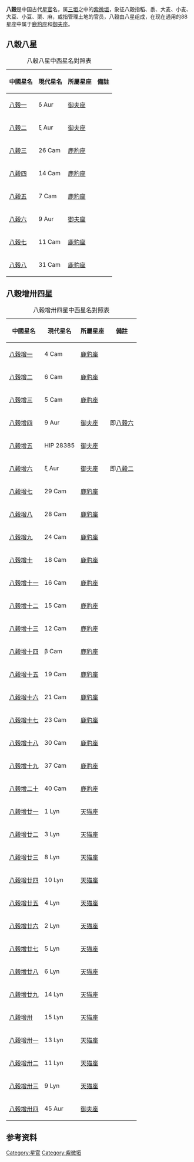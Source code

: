 '''八穀'''是中国古代[[星官|星官]]名，属[[三垣|三垣]]之中的[[紫微垣|紫微垣]]，象征八穀指稻、黍、大麦、小麦、大豆、小豆、栗、麻，或指管理土地的官员，八穀由八星组成，在现在通用的88星座中属于[[鹿豹座|鹿豹座]]和[[御夫座|御夫座]]。

==八穀八星==
{| class="wikitable"  align="center" style="text-align:center; width:100%"
|+八穀八星中西星名對照表
|-
! 中國星名 !! 現代星名 !! 所屬星座 !! 備註
|-
| [[八穀一|八穀一]] || δ Aur || [[御夫座|御夫座]] || 
|-
| [[八穀二|八穀二]] || ξ Aur || [[御夫座|御夫座]] || 
|-
| [[八穀三|八穀三]] || 26 Cam || [[鹿豹座|鹿豹座]] || 
|-
| [[八穀四|八穀四]] || 14 Cam || [[鹿豹座|鹿豹座]] || 
|-
| [[八穀五|八穀五]] || 7 Cam || [[鹿豹座|鹿豹座]] || 
|-
| [[八穀六|八穀六]] || 9 Aur || [[御夫座|御夫座]] || 
|-
| [[八穀七|八穀七]] || 11 Cam || [[鹿豹座|鹿豹座]] || 
|-
| [[八穀八|八穀八]] || 31 Cam || [[鹿豹座|鹿豹座]] || 
|}

==八穀增卅四星==
{| class="wikitable"  align="center" style="text-align:center; width:100%"
|+八穀增卅四星中西星名對照表
|-
! 中國星名 !! 現代星名 !! 所屬星座 !! 備註
|-
| [[八穀增一|八穀增一]] || 4 Cam || [[鹿豹座|鹿豹座]] ||
|-
| [[八穀增二|八穀增二]] || 6 Cam || [[鹿豹座|鹿豹座]] ||
|-
| [[八穀增三|八穀增三]] || 5 Cam || [[鹿豹座|鹿豹座]] ||
|-
| [[八穀增四|八穀增四]] || 9 Aur || [[御夫座|御夫座]] || 即[[八穀六|八穀六]]
|-
| [[八穀增五|八穀增五]] || HIP 28385 || [[御夫座|御夫座]] ||
|-
| [[八穀增六|八穀增六]] || ξ Aur || [[御夫座|御夫座]] || 即[[八穀二|八穀二]]
|-
| [[八穀增七|八穀增七]] || 29 Cam || [[鹿豹座|鹿豹座]] ||
|-
| [[八穀增八|八穀增八]] || 28 Cam || [[鹿豹座|鹿豹座]] ||
|-
| [[八穀增九|八穀增九]] || 24 Cam || [[鹿豹座|鹿豹座]] ||
|-
| [[八穀增十|八穀增十]] || 18 Cam || [[鹿豹座|鹿豹座]] ||
|-
| [[八穀增十一|八穀增十一]] || 16 Cam || [[鹿豹座|鹿豹座]] ||
|-
| [[八穀增十二|八穀增十二]] || 15 Cam || [[鹿豹座|鹿豹座]] ||
|-
| [[八穀增十三|八穀增十三]] || 12 Cam || [[鹿豹座|鹿豹座]] ||
|-
| [[八穀增十四|八穀增十四]] || β Cam || [[鹿豹座|鹿豹座]] ||
|-
| [[八穀增十五|八穀增十五]] || 19 Cam || [[鹿豹座|鹿豹座]] ||
|-
| [[八穀增十六|八穀增十六]] || 21 Cam || [[鹿豹座|鹿豹座]] ||
|-
| [[八穀增十七|八穀增十七]] || 23 Cam || [[鹿豹座|鹿豹座]] ||
|-
| [[八穀增十八|八穀增十八]] || 30 Cam || [[鹿豹座|鹿豹座]] ||
|-
| [[八穀增十九|八穀增十九]] || 37 Cam || [[鹿豹座|鹿豹座]] ||
|-
| [[八穀增二十|八穀增二十]] || 40 Cam || [[鹿豹座|鹿豹座]] ||
|-
| [[八穀增廿一|八穀增廿一]] || 1 Lyn || [[天猫座|天猫座]] ||
|-
| [[八穀增廿二|八穀增廿二]] || 3 Lyn || [[天猫座|天猫座]] ||
|-
| [[八穀增廿三|八穀增廿三]] || 8 Lyn || [[天猫座|天猫座]] ||
|-
| [[八穀增廿四|八穀增廿四]] || 10 Lyn || [[天猫座|天猫座]] ||
|-
| [[八穀增廿五|八穀增廿五]] || 4 Lyn || [[天猫座|天猫座]] ||
|-
| [[八穀增廿六|八穀增廿六]] || 2 Lyn || [[天猫座|天猫座]] ||
|-
| [[八穀增廿七|八穀增廿七]] || 5 Lyn || [[天猫座|天猫座]] ||
|-
| [[八穀增廿八|八穀增廿八]] || 6 Lyn || [[天猫座|天猫座]] ||
|-
| [[八穀增廿九|八穀增廿九]] || 14 Lyn || [[天猫座|天猫座]] ||
|-
| [[八穀增卅|八穀增卅]] || 15 Lyn || [[天猫座|天猫座]] ||
|-
| [[八穀增卅一|八穀增卅一]] || 13 Lyn || [[天猫座|天猫座]] ||
|-
| [[八穀增卅二|八穀增卅二]] || 11 Lyn || [[天猫座|天猫座]] ||
|-
| [[八穀增卅三|八穀增卅三]] || 9 Lyn || [[天猫座|天猫座]] ||
|-
| [[八穀增卅四|八穀增卅四]] || 45 Aur || [[御夫座|御夫座]] ||
|}

==参考资料==
{{reflist}}

{{三垣}}

[[Category:星官|Category:星官]]
[[Category:紫微垣|Category:紫微垣]]